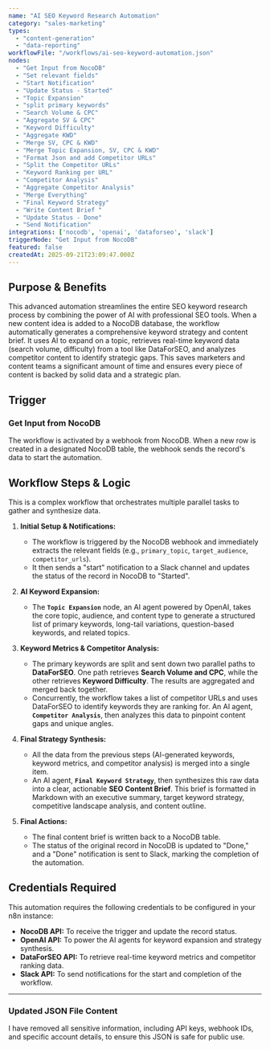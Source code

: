 ```yaml
---
name: "AI SEO Keyword Research Automation"
category: "sales-marketing"
types:
  - "content-generation"
  - "data-reporting"
workflowFile: "/workflows/ai-seo-keyword-automation.json"
nodes:
  - "Get Input from NocoDB"
  - "Set relevant fields"
  - "Start Notification"
  - "Update Status - Started"
  - "Topic Expansion"
  - "split primary keywords"
  - "Search Volume & CPC"
  - "Aggregate SV & CPC"
  - "Keyword Difficulty"
  - "Aggregate KWD"
  - "Merge SV, CPC & KWD"
  - "Merge Topic Expansion, SV, CPC & KWD"
  - "Format Json and add Competitor URLs"
  - "Split the Competitor URLs"
  - "Keyword Ranking per URL"
  - "Competitor Analysis"
  - "Aggregate Competitor Analysis"
  - "Merge Everything"
  - "Final Keyword Strategy"
  - "Write Content Brief "
  - "Update Status - Done"
  - "Send Notification"
integrations: ['nocodb', 'openai', 'dataforseo', 'slack']
triggerNode: "Get Input from NocoDB"
featured: false
createdAt: 2025-09-21T23:09:47.000Z
---
```


## Purpose & Benefits

This advanced automation streamlines the entire SEO keyword research process by combining the power of AI with professional SEO tools. When a new content idea is added to a NocoDB database, the workflow automatically generates a comprehensive keyword strategy and content brief. It uses AI to expand on a topic, retrieves real-time keyword data (search volume, difficulty) from a tool like DataForSEO, and analyzes competitor content to identify strategic gaps. This saves marketers and content teams a significant amount of time and ensures every piece of content is backed by solid data and a strategic plan.

## Trigger

### Get Input from NocoDB

The workflow is activated by a webhook from NocoDB. When a new row is created in a designated NocoDB table, the webhook sends the record's data to start the automation.

## Workflow Steps & Logic

This is a complex workflow that orchestrates multiple parallel tasks to gather and synthesize data.

1.  **Initial Setup & Notifications:**
    * The workflow is triggered by the NocoDB webhook and immediately extracts the relevant fields (e.g., `primary_topic`, `target_audience`, `competitor_urls`).
    * It then sends a "start" notification to a Slack channel and updates the status of the record in NocoDB to "Started".

2.  **AI Keyword Expansion:**
    * The **`Topic Expansion`** node, an AI agent powered by OpenAI, takes the core topic, audience, and content type to generate a structured list of primary keywords, long-tail variations, question-based keywords, and related topics.

3.  **Keyword Metrics & Competitor Analysis:**
    * The primary keywords are split and sent down two parallel paths to **DataForSEO**. One path retrieves **Search Volume and CPC**, while the other retrieves **Keyword Difficulty**. The results are aggregated and merged back together.
    * Concurrently, the workflow takes a list of competitor URLs and uses DataForSEO to identify keywords they are ranking for. An AI agent, **`Competitor Analysis`**, then analyzes this data to pinpoint content gaps and unique angles.

4.  **Final Strategy Synthesis:**
    * All the data from the previous steps (AI-generated keywords, keyword metrics, and competitor analysis) is merged into a single item.
    * An AI agent, **`Final Keyword Strategy`**, then synthesizes this raw data into a clear, actionable **SEO Content Brief**. This brief is formatted in Markdown with an executive summary, target keyword strategy, competitive landscape analysis, and content outline.

5.  **Final Actions:**
    * The final content brief is written back to a NocoDB table.
    * The status of the original record in NocoDB is updated to "Done," and a "Done" notification is sent to Slack, marking the completion of the automation.

## Credentials Required

This automation requires the following credentials to be configured in your n8n instance:

* **NocoDB API:** To receive the trigger and update the record status.
* **OpenAI API:** To power the AI agents for keyword expansion and strategy synthesis.
* **DataForSEO API:** To retrieve real-time keyword metrics and competitor ranking data.
* **Slack API:** To send notifications for the start and completion of the workflow.

---

### Updated JSON File Content

I have removed all sensitive information, including API keys, webhook IDs, and specific account details, to ensure this JSON is safe for public use.

